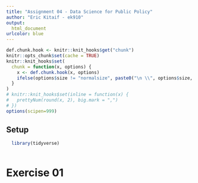 ```yaml
---
title: "Assignment 04 - Data Science for Public Policy"
author: "Eric Kitaif - ek910"
output: 
  html_document
urlcolor: blue
---
```


```r
def.chunk.hook <- knitr::knit_hooks$get("chunk")
knitr::opts_chunk$set(cache = TRUE)
knitr::knit_hooks$set(
  chunk = function(x, options) {
    x <- def.chunk.hook(x, options)
    ifelse(options$size != "normalsize", paste0("\n \\", options$size, "\n\n", x, "\n\n \\normalsize"), x)
  }
)
# knitr::knit_hooks$set(inline = function(x) {
#   prettyNum(round(x, 2), big.mark = ",")
# })
options(scipen=999)
```


\begin{center}
\Huge{PPOL 670 | Assignment 04}

\Huge{Data Visualization, Markdown, and Git}
\end{center}

\vspace{0.1in}

## Setup
```r
  library(tidyverse)
  
```

# Exercise 01



